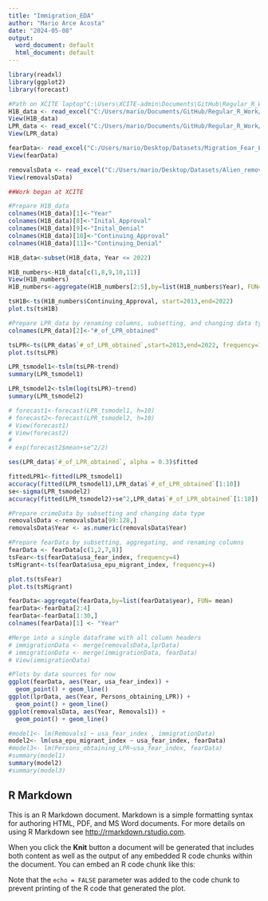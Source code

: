 ```yaml
---
title: "Immigration_EDA"
author: "Mario Arce Acosta"
date: "2024-05-08"
output:
  word_document: default
  html_document: default
---
```


```r
library(readxl)
library(ggplot2)
library(forecast)

#Path on XCITE laptop"C:\Users\XCITE-admin\Documents\GitHub\Regular_R_Work\H1B_data.xlsx"
H1B_data <- read_excel("C:/Users/mario/Documents/GitHub/Regular_R_Work/H1B_data.xlsx", sheet = "Sheet 1")
View(H1B_data)
LPR_data <- read_excel("C:/Users/mario/Documents/GitHub/Regular_R_Work/LPR_1820-2022_data.xlsx", sheet = "LPR obtainments")
View(LPR_data)

fearData<- read_excel("C:/Users/mario/Desktop/Datasets/Migration_Fear_EPU_Data.xlsx", sheet = "Sheet1")
View(fearData)

removalsData <- read_excel("C:/Users/mario/Desktop/Datasets/Alien_removal_returns_fy2019_data.xlsx", sheet = "(R) Aliens removed or returned")
View(removalsData)
```

```r
##Work began at XCITE

#Prepare H1B_data
colnames(H1B_data)[1]<-"Year"
colnames(H1B_data)[8]<-"Inital_Approval"
colnames(H1B_data)[9]<-"Inital_Denial"
colnames(H1B_data)[10]<-"Continuing_Approval"
colnames(H1B_data)[11]<-"Continuing_Denial"

H1B_data<-subset(H1B_data, Year <= 2022)

H1B_numbers<-H1B_data[c(1,8,9,10,11)]
View(H1B_numbers)
H1B_numbers<-aggregate(H1B_numbers[2:5],by=list(H1B_numbers$Year), FUN=sum)

tsH1B<-ts(H1B_numbers$Continuing_Approval, start=2013,end=2022)
plot.ts(tsH1B)

#Prepare LPR_data by renaming columns, subsetting, and changing data type
colnames(LPR_data)[2]<-"#_of_LPR_obtained"

tsLPR<-ts(LPR_data$`#_of_LPR_obtained`,start=2013,end=2022, frequency=1)
plot.ts(tsLPR)

LPR_tsmodel1<-tslm(tsLPR~trend)
summary(LPR_tsmodel1)

LPR_tsmodel2<-tslm(log(tsLPR)~trend)
summary(LPR_tsmodel2)

# forecast1<-forecast(LPR_tsmodel1, h=10)
# forecast2<-forecast(LPR_tsmodel2, h=10)
# View(forecast1)
# View(forecast2)
# 
# exp(forecast2$mean+se^2/2)

ses(LPR_data$`#_of_LPR_obtained`, alpha = 0.3)$fitted

fittedLPR1<-fitted(LPR_tsmodel1)
accuracy(fitted(LPR_tsmodel1),LPR_data$`#_of_LPR_obtained`[1:10])
se<-sigma(LPR_tsmodel2)
accuracy(fitted(LPR_tsmodel2)+se^2,LPR_data$`#_of_LPR_obtained`[1:10])

#Prepare crimeData by subsetting and changing data type
removalsData <-removalsData[99:128,]
removalsData$Year <- as.numeric(removalsData$Year)

#Prepare fearData by subsetting, aggregating, and renaming columns
fearData <- fearData[c(1,2,7,8)]
tsFear<-ts(fearData$usa_fear_index, frequency=4)
tsMigrant<-ts(fearData$usa_epu_migrant_index, frequency=4)

plot.ts(tsFear)
plot.ts(tsMigrant)

fearData<-aggregate(fearData,by=list(fearData$year), FUN= mean)
fearData<-fearData[2:4]
fearData<-fearData[1:30,]
colnames(fearData)[1] <- "Year"

#Merge into a single dataframe with all column headers
# immigrationData <- merge(removalsData,lprData)
# immigrationData <- merge(immigrationData, fearData)
# View(immigrationData)
```

```r

#Plots by data sources for now
ggplot(fearData, aes(Year, usa_fear_index)) + 
  geom_point() + geom_line()
ggplot(lprData, aes(Year, Persons_obtaining_LPR)) + 
  geom_point() + geom_line()
ggplot(removalsData, aes(Year, Removals1)) + 
  geom_point() + geom_line()

#model1<- lm(Removals1 ~ usa_fear_index , immigrationData)
model2<- lm(usa_epu_migrant_index ~ usa_fear_index, fearData)
#model3<- lm(Persons_obtaining_LPR~usa_fear_index, fearData)
#summary(model1)
summary(model2)
#summary(model3)

```

## R Markdown

This is an R Markdown document. Markdown is a simple formatting syntax for authoring HTML, PDF, and MS Word documents. For more details on using R Markdown see <http://rmarkdown.rstudio.com>.

When you click the **Knit** button a document will be generated that includes both content as well as the output of any embedded R code chunks within the document. You can embed an R code chunk like this:

Note that the `echo = FALSE` parameter was added to the code chunk to prevent printing of the R code that generated the plot.
